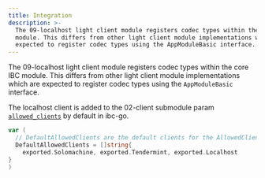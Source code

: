 ```yaml
---
title: Integration
description: >-
  The 09-localhost light client module registers codec types within the core IBC
  module. This differs from other light client module implementations which are
  expected to register codec types using the AppModuleBasic interface.
---
```


The 09-localhost light client module registers codec types within the core IBC module. This differs from other light client module implementations which are expected to register codec types using the `AppModuleBasic` interface.

The localhost client is added to the 02-client submodule param [`allowed_clients`](https://github.com/cosmos/ibc-go/blob/v7.0.0-rc0/proto/ibc/core/client/v1/client.proto#L102) by default in ibc-go.

```go
var (
  // DefaultAllowedClients are the default clients for the AllowedClients parameter.
  DefaultAllowedClients = []string{
    exported.Solomachine, exported.Tendermint, exported.Localhost
}
)
```
